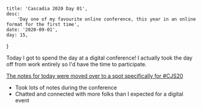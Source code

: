 
    title: 'Cascadia 2020 Day 01',
    desc:
        'Day one of my favourite online conference, this year in an online format for the first time',
    date: '2020-09-01',
    day: 15,
}

Today I got to spend the day at a digital conference! I actually took the day
off from work entirely so I'd have the time to participate.

[The notes for today were moved over to a spot specifically for #CJS20](/conf/cascadiajs/2020/day1-notes)

<Clippings>

-   Took lots of notes during the conference
-   Chatted and connected with more folks than I expected for a digital event

</Clippings>
